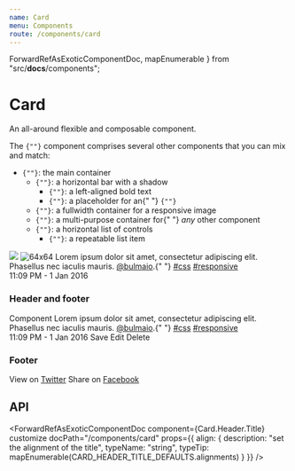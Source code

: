 ```yaml
---
name: Card
menu: Components
route: /components/card
---
```



  ForwardRefAsExoticComponentDoc,
  mapEnumerable
} from "src/__docs__/components";

# Card

An all-around flexible and composable component.

<Content>
  <p>
    The <code>{"<Card>"}</code> component comprises several other components
    that you can mix and match:
  </p>
  <ul>
    <li>
      <code>{"<Card>"}</code>: the main container
      <ul>
        <li>
          <code>{"<Card.Header>"}</code>: a horizontal bar with a shadow
          <ul>
            <li>
              <code>{"<Card.Header.Title>"}</code>: a left-aligned bold text
            </li>
            <li>
              <code>{"<Card.Header.Icon>"}</code>: a placeholder for an{" "}
              <code>{"<Icon>"}</code>
            </li>
          </ul>
        </li>
        <li>
          <code>{"<Card.Image>"}</code>: a fullwidth container for a responsive
          image
        </li>
        <li>
          <code>{"<Card.Content>"}</code>: a multi-purpose container for{" "}
          <em>any</em> other component
        </li>
        <li>
          <code>{"<Card.Footer>"}</code>: a horizontal list of controls
          <ul>
            <li>
              <code>{"<Card.Footer.Item>"}</code>: a repeatable list item
            </li>
          </ul>
        </li>
      </ul>
    </li>
  </ul>
</Content>

<Playground>
  <Card>
    <Card.Image>
      <Image.Container size="4by3">
        <Image src="https://bulma.io/images/placeholders/1280x960.png" />
      </Image.Container>
    </Card.Image>
    <Card.Content>
      <Media>
        <Media.Item as="figure" align="left">
          <Image.Container as="p" size={64}>
            <Image
              alt="64x64"
              src="https://bulma.io/images/placeholders/128x128.png"
            />
          </Image.Container>
        </Media.Item>
        <Media.Item>
          <Title as="p" size={4}>
            John Smith
          </Title>
          <Title as="p" subtitle size={6}>
            @johnsmith
          </Title>
        </Media.Item>
      </Media>
      <Content>
        Lorem ipsum dolor sit amet, consectetur adipiscing elit. Phasellus nec
        iaculis mauris. <a href="#@bulmaio">@bulmaio</a>.{" "}
        <a href="#css">#css</a> <a href="#responsive">#responsive</a>
        <br />
        <time dateTime="2016-1-1">11:09 PM - 1 Jan 2016</time>
      </Content>
    </Card.Content>
  </Card>
</Playground>

### Header and footer

<Playground>
  <Card>
    <Card.Header>
      <Card.Header.Title>Component</Card.Header.Title>
      <Card.Header.Icon as="a">
        <Icon>
          <FontAwesomeIcon icon={faAngleDown} />
        </Icon>
      </Card.Header.Icon>
    </Card.Header>
    <Card.Content>
      <Content>
        Lorem ipsum dolor sit amet, consectetur adipiscing elit. Phasellus nec
        iaculis mauris. <a href="#@bulmaio">@bulmaio</a>.{" "}
        <a href="#css">#css</a> <a href="#responsive">#responsive</a>
        <br />
        <time dateTime="2016-1-1">11:09 PM - 1 Jan 2016</time>
      </Content>
    </Card.Content>
    <Card.Footer>
      <Card.Footer.Item as="a" href="#">
        Save
      </Card.Footer.Item>
      <Card.Footer.Item as="a" href="#">
        Edit
      </Card.Footer.Item>
      <Card.Footer.Item as="a" href="#">
        Delete
      </Card.Footer.Item>
    </Card.Footer>
  </Card>
</Playground>

### Footer

<Playground>
  <Card>
    <Card.Content>
      <Title>
        “There are two hard things in computer science: cache invalidation,
        naming things, and off-by-one errors.”
      </Title>
      <Title subtitle>Jeff Atwood</Title>
    </Card.Content>
    <Card.Footer as="footer">
      <Card.Footer.Item as="p">
        <span>
          View on <a href="#twitter">Twitter</a>
        </span>
      </Card.Footer.Item>
      <Card.Footer.Item as="p">
        <span>
          Share on <a href="#facebook">Facebook</a>
        </span>
      </Card.Footer.Item>
    </Card.Footer>
  </Card>
</Playground>

## API

<ForwardRefAsExoticComponentDoc component={Card} docPath="/components/card" />

<ForwardRefAsExoticComponentDoc
  component={Card.Content}
  docPath="/components/card"
/>

<ForwardRefAsExoticComponentDoc
  component={Card.Footer}
  docPath="/components/card"
/>

<ForwardRefAsExoticComponentDoc
  component={Card.Footer.Item}
  docPath="/components/card"
/>

<ForwardRefAsExoticComponentDoc
  component={Card.Header}
  docPath="/components/card"
/>

<ForwardRefAsExoticComponentDoc
  component={Card.Header.Icon}
  docPath="/components/card"
/>

<ForwardRefAsExoticComponentDoc
  component={Card.Header.Title}
  customize
  docPath="/components/card"
  props={{
    align: {
      description: "set the alignment of the title",
      typeName: "string",
      typeTip: mapEnumerable(CARD_HEADER_TITLE_DEFAULTS.alignments)
    }
  }}
/>

<ForwardRefAsExoticComponentDoc
  component={Card.Image}
  docPath="/components/card"
/>
